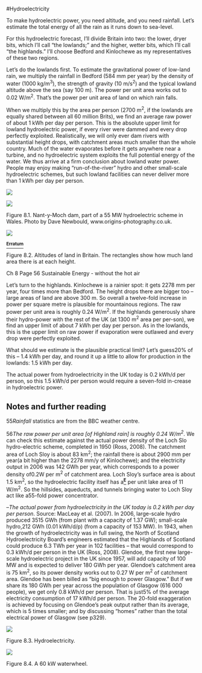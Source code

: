 #Hydroelectricity

To make hydroelectric power, you need altitude, and you need
rainfall. Let's estimate the total energy of all the rain as it runs down
to sea-level.

For this hydroelectric forecast, I'll divide Britain into two: the
lower, dryer bits, which I'll call "the lowlands;" and the higher, wetter
bits, which I'll call "the highlands." I'll choose Bedford and Kinlochewe
as my representatives of these two regions.

Let's do the lowlands first. To estimate the gravitational power of
low-land rain, we multiply the rainfall in Bedford (584 mm per year) by
the density of water (1000 kg/m^3^), the strength of gravity (10 m/s^2^)
and the typical lowland altitude above the sea (say 100 m). The power per
unit area works out to 0.02 W/m^2^. That's the power per unit area of
land on which rain falls.

When we multiply this by the area per person (2700 m^2^, if the
lowlands are equally shared between all 60 million Brits), we find an
average raw power of about 1 kWh per day per person. This is the absolute
upper limit for lowland hydroelectric power, if every river were dammed
and every drop perfectly exploited. Realistically, we will only ever dam
rivers with substantial height drops, with catchment areas much smaller
than the whole country. Much of the water evaporates before it gets
anywhere near a turbine, and no hydroelectric system exploits the full
potential energy of the water. We thus arrive at a firm conclusion about
lowland water power. People may enjoy making "run-of-the-river" hydro and
other small-scale hydroelectric schemes, but such lowland facilities can
never deliver more than 1 kWh per day per person.

![](images/figure407.png)

![](images/figure64.png)

Figure 8.1. Nant-y-Moch dam, part of a 55 MW hydroelectric scheme in
Wales. Photo by Dave Newbould, www.origins-photography.co.uk.

![](images/figure406.png)

[^**Erratum**^](http://www.withouthotair.com/Errata.html#55)

Figure 8.2. Altitudes of land in Britain. The rectangles show how much
land area there is at each height.

Ch 8 Page 56 Sustainable Energy - without the hot air

Let's turn to the highlands. Kinlochewe is a rainier spot: it gets 2278
mm per year, four times more than Bedford. The height drops there are
bigger too – large areas of land are above 300 m. So overall a
twelve-fold increase in power per square metre is plausible for
mountainous regions. The raw power per unit area is roughly 0.24 W/m^2^.
If the highlands generously share their hydro-power with the rest of the
UK (at 1300 m^2^ area per per-son), we find an upper limit of about 7
kWh per day per person. As in the lowlands, this is the upper limit on
raw power if evaporation were outlawed and every drop were perfectly
exploited.

What should we estimate is the plausible practical limit? Let's guess20%
of this – 1.4 kWh per day, and round it up a little to allow for
production in the lowlands: 1.5 kWh per day.

The actual power from hydroelectricity in the UK today is 0.2 kWh/d per
person, so this 1.5 kWh/d per person would require a seven-fold
in-crease in hydroelectric power.

Notes and further reading
-------------------------

55*Rainfall* statistics are from the BBC weather centre.

56*The raw power per unit area [of Highland rain] is roughly 0.24
W/m^2^*. We can check this estimate against the actual power density of
the Loch Slo hydro-electric scheme, completed in 1950 (Ross, 2008). The
catchment area of Loch Sloy is about 83 km^2^; the rainfall there is
about 2900 mm per year(a bit higher than the 2278 mm/y of Kinlochewe);
and the electricity output in 2006 was 142 GWh per year, which
corresponds to a power density of0.2W per m^2^ of catchment area. Loch
Sloy's surface area is about 1.5 km^2^, so the hydroelectric facility
itself has a[^**E**^](http://www.withouthotair.com/Errata.html#56) per
unit lake area of 11 W/m^2^. So the hillsides, aqueducts, and tunnels
bringing water to Loch Sloy act like a55-fold power concentrator.

–*The actual power from hydroelectricity in the UK today is 0.2 kWh per
day per person*. Source: MacLeay et al. (2007). In 2006, large-scale
hydro produced 3515 GWh (from plant with a capacity of 1.37 GW);
small-scale hydro,212 GWh (0.01 kWh/d/p) (from a capacity of 153 MW). In
1943, when the growth of hydroelectricity was in full swing, the North of
Scotland Hydroelectricity Board's engineers estimated that the
Highlands of Scotland could produce 6.3 TWh per year in 102 facilities –
that would correspond to 0.3 kWh/d per person in the UK (Ross,
2008). Glendoe, the first new large-scale hydroelectric project in the UK
since 1957, will add capacity of 100 MW and is expected to deliver 180
GWh per year. Glendoe's catchment area is 75 km^2^, so its power density
works out to 0.27 W per m^2^ of catchment area. Glendoe has been billed
as "big enough to power Glasgow." But if we share its 180 GWh per year
across the population of Glasgow (616 000 people), we get only 0.8 kWh/d
per person. That is just5% of the average electricity consumption of 17
kWh/d per person. The 20-fold exaggeration is achieved by focusing on
Glendoe's peak output rather than its average, which is 5 times smaller;
and by discussing "homes" rather than the total electrical power of
Glasgow (see p329).

![](images/figure65.png)

Figure 8.3. Hydroelectricity.

![](images/figure66.png)

Figure 8.4. A 60 kW waterwheel.
